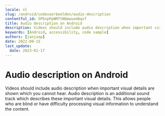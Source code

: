 ```yaml
---
locale: nl
slug: /android/codevoorbeelden/audio-description
contentful_id: 5PEnpPpWM7tNQmwuodAqvf
title: Audio description on Android
description: Videos should include audio description when important visual details are shown which you cannot hear.
keywords: [Android, accessibility, code sample]
authors: [janjaap]
date: 2022-09-15
last_update:
  date: 2023-01-17
---
```


# Audio description on Android

Videos should include audio description when important visual details are shown which you cannot hear. Audio description is an additional sound track which describes these important visual details. This allows people who are blind or have difficulty processing visual information to understand the content.

<CodeSample id="media-audio-description" framework="android" locale="nl"/>
